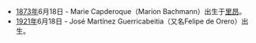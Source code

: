 *[[1873年|1873年]]6月18日 - Marie Capderoque（Marion Bachmann）出生于[[里昂|里昂]]。
*[[1921年|1921年]]6月18日 - José Martínez Guerricabeitia（又名Felipe de Orero）出生。